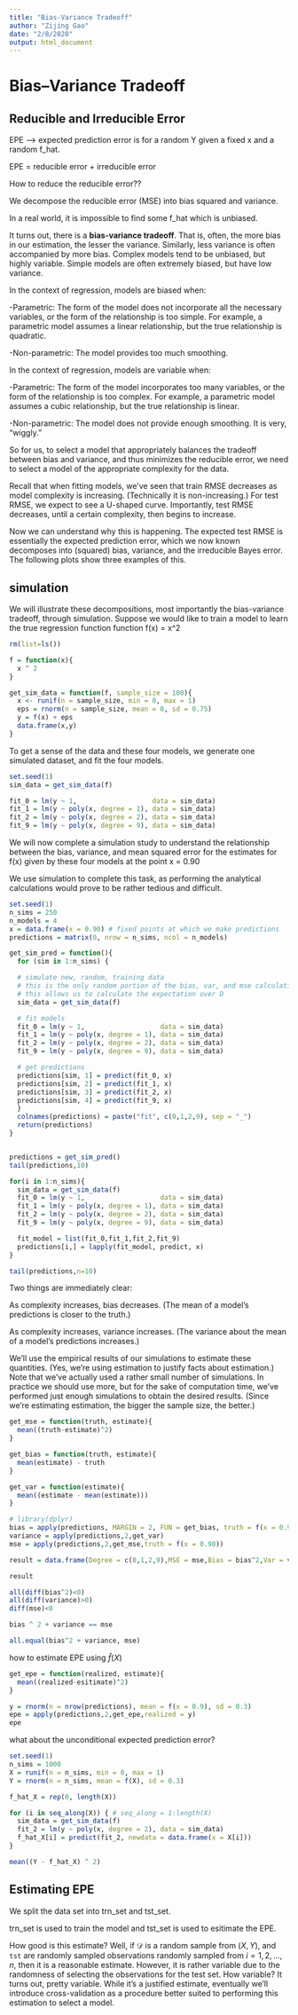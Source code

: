 ---
title: "Bias-Variance Tradeoff"
author: "Zijing Gao"
date: "2/8/2020"
output: html_document
---

# Bias–Variance Tradeoff

## Reducible and Irreducible Error

EPE --> expected prediction error is for a random Y given a fixed x and a random f_hat.

EPE = reducible error + irreducible error

How to reduce the reducible error??

We decompose the reducible error (MSE) into bias squared and variance.

In a real world, it is impossible to find some f_hat which is unbiased.

It turns out, there is a __bias-variance tradeoff__. That is, often, the more bias in our estimation, the lesser the variance. Similarly, less variance is often accompanied by more bias. Complex models tend to be unbiased, but highly variable. Simple models are often extremely biased, but have low variance.


In the context of regression, models are biased when:

-Parametric: The form of the model does not incorporate all the necessary variables, or the form of the relationship is too simple. For example, a parametric model assumes a linear relationship, but the true relationship is quadratic.

-Non-parametric: The model provides too much smoothing.

In the context of regression, models are variable when:

-Parametric: The form of the model incorporates too many variables, or the form of the relationship is too complex. For example, a parametric model assumes a cubic relationship, but the true relationship is linear.

-Non-parametric: The model does not provide enough smoothing. It is very, “wiggly.”

So for us, to select a model that appropriately balances the tradeoff between bias and variance, and thus minimizes the reducible error, we need to select a model of the appropriate complexity for the data.

Recall that when fitting models, we’ve seen that train RMSE decreases as model complexity is increasing. (Technically it is non-increasing.) For test RMSE, we expect to see a U-shaped curve. Importantly, test RMSE decreases, until a certain complexity, then begins to increase.

Now we can understand why this is happening. The expected test RMSE is essentially the expected prediction error, which we now known decomposes into (squared) bias, variance, and the irreducible Bayes error. The following plots show three examples of this.




## simulation

We will illustrate these decompositions, most importantly the bias-variance tradeoff, through simulation. Suppose we would like to train a model to learn the true regression function function f(x) = x^2

```{r}
rm(list=ls())
```


```{r}
f = function(x){
  x ^ 2
}
```


```{r}
get_sim_data = function(f, sample_size = 100){
  x <- runif(n = sample_size, min = 0, max = 1)
  eps = rnorm(n = sample_size, mean = 0, sd = 0.75)
  y = f(x) + eps
  data.frame(x,y)
}
```


To get a sense of the data and these four models, we generate one simulated dataset, and fit the four models.

```{r}
set.seed(1)
sim_data = get_sim_data(f)
```

```{r}
fit_0 = lm(y ~ 1,                   data = sim_data)
fit_1 = lm(y ~ poly(x, degree = 1), data = sim_data)
fit_2 = lm(y ~ poly(x, degree = 2), data = sim_data)
fit_9 = lm(y ~ poly(x, degree = 9), data = sim_data)
```


We will now complete a simulation study to understand the relationship between the bias, variance, and mean squared error for the estimates for f(x) given by these four models at the point  x = 0.90

We use simulation to complete this task, as performing the analytical calculations would prove to be rather tedious and difficult.


```{r}
set.seed(1)
n_sims = 250
n_models = 4
x = data.frame(x = 0.90) # fixed points at which we make predictions
predictions = matrix(0, nrow = n_sims, ncol = n_models)
```


```{r}
get_sim_pred = function(){
  for (sim in 1:n_sims) {

  # simulate new, random, training data
  # this is the only random portion of the bias, var, and mse calculations
  # this allows us to calculate the expectation over D
  sim_data = get_sim_data(f)

  # fit models
  fit_0 = lm(y ~ 1,                   data = sim_data)
  fit_1 = lm(y ~ poly(x, degree = 1), data = sim_data)
  fit_2 = lm(y ~ poly(x, degree = 2), data = sim_data)
  fit_9 = lm(y ~ poly(x, degree = 9), data = sim_data)

  # get predictions
  predictions[sim, 1] = predict(fit_0, x)
  predictions[sim, 2] = predict(fit_1, x)
  predictions[sim, 3] = predict(fit_2, x)
  predictions[sim, 4] = predict(fit_9, x)
  }
  colnames(predictions) = paste("fit", c(0,1,2,9), sep = "_")
  return(predictions)
}


predictions = get_sim_pred()
tail(predictions,10)
```



```{r}

for(i in 1:n_sims){
  sim_data = get_sim_data(f)
  fit_0 = lm(y ~ 1,                   data = sim_data)
  fit_1 = lm(y ~ poly(x, degree = 1), data = sim_data)
  fit_2 = lm(y ~ poly(x, degree = 2), data = sim_data)
  fit_9 = lm(y ~ poly(x, degree = 9), data = sim_data)

  fit_model = list(fit_0,fit_1,fit_2,fit_9)
  predictions[i,] = lapply(fit_model, predict, x)
}

tail(predictions,n=10)
```





Two things are immediately clear:

As complexity increases, bias decreases. (The mean of a model’s predictions is closer to the truth.)

As complexity increases, variance increases. (The variance about the mean of a model’s predictions increases.)


We’ll use the empirical results of our simulations to estimate these quantities. (Yes, we’re using estimation to justify facts about estimation.) Note that we’ve actually used a rather small number of simulations. In practice we should use more, but for the sake of computation time, we’ve performed just enough simulations to obtain the desired results. (Since we’re estimating estimation, the bigger the sample size, the better.)


```{r}
get_mse = function(truth, estimate){
  mean((truth-estimate)^2)
}
```


```{r}
get_bias = function(truth, estimate){
  mean(estimate) - truth
}
```

```{r}
get_var = function(estimate){
  mean((estimate - mean(estimate)))
}
```


```{r}
# library(dplyr)
bias = apply(predictions, MARGIN = 2, FUN = get_bias, truth = f(x = 0.90))
variance = apply(predictions,2,get_var)
mse = apply(predictions,2,get_mse,truth = f(x = 0.90))

result = data.frame(Degree = c(0,1,2,9),MSE = mse,Bias = bias^2,Var = variance)[,-1] %>% round(8)

result
```

```{r}
all(diff(bias^2)<0)
all(diff(variance)>0)
diff(mse)<0
```


```{r}
bias ^ 2 + variance == mse
```

```{r}
all.equal(bias^2 + variance, mse)
```


how to estimate EPE using $\hat f(X)$

```{r}
get_epe = function(realized, estimate){
  mean((realized-esitimate)^2)
}
```

```{r}
y = rnorm(n = nrow(predictions), mean = f(x = 0.9), sd = 0.3)
epe = apply(predictions,2,get_epe,realized = y)
epe
```


what about the unconditional expected prediction error?

```{r}
set.seed(1)
n_sims = 1000
X = runif(n = n_sims, min = 0, max = 1)
Y = rnorm(n = n_sims, mean = f(X), sd = 0.3)

f_hat_X = rep(0, length(X))

for (i in seq_along(X)) { # seq_along = 1:length(X)
  sim_data = get_sim_data(f)
  fit_2 = lm(y ~ poly(x, degree = 2), data = sim_data)
  f_hat_X[i] = predict(fit_2, newdata = data.frame(x = X[i]))
}

mean((Y - f_hat_X) ^ 2)
```

## Estimating EPE

We split the data set into trn_set and tst_set.

trn_set is used to train the model and tst_set is used to esitimate the EPE. 


How good is this estimate? Well, if $\mathcal{D}$ is a random sample from $(X, Y)$, and $\texttt{tst}$ are randomly sampled observations randomly sampled from $i = 1, 2, \ldots, n$, then it is a reasonable estimate. However, it is rather variable due to the randomness of selecting the observations for the test set. How variable? It turns out, pretty variable. While it's a justified estimate, eventually we'll introduce cross-validation as a procedure better suited to performing this estimation to select a model.






